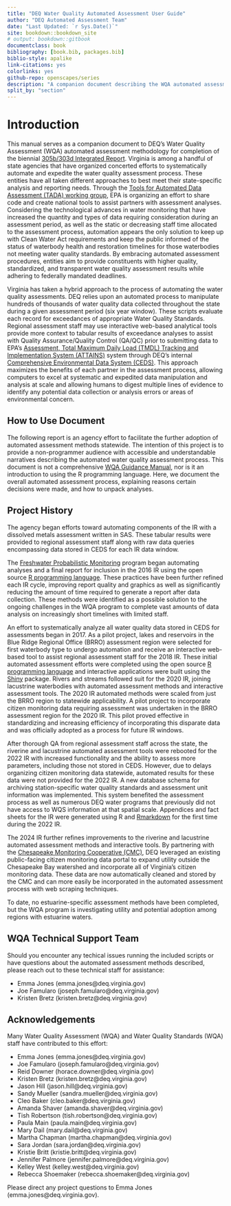 ```yaml
--- 
title: "DEQ Water Quality Automated Assessment User Guide"
author: "DEQ Automated Assessment Team"
date: "Last Updated: `r Sys.Date()`"
site: bookdown::bookdown_site
# output: bookdown::gitbook
documentclass: book
bibliography: [book.bib, packages.bib]
biblio-style: apalike
link-citations: yes
colorlinks: yes
github-repo: openscapes/series
description: "A companion document describing the WQA automated assessment methodology."
split_by: "section"
---
```


# Introduction {#Introduction}

This manual serves as a companion document to DEQ's Water Quality Assessment (WQA) automated assessment methodology for completion of the biennial [305b/303d Integrated Report](https://www.deq.virginia.gov/water/water-quality/assessments/integrated-report). Virginia is among a handful of state agencies that have organized concerted efforts to systematically automate and expedite the water quality assessment process. These entities have all taken different approaches to best meet their state-specific analysis and reporting needs. Through the [Tools for Automated Data Assessment (TADA) working group](https://github.com/USEPA/TADA), EPA is organizing an effort to share code and create national tools to assist partners with assessment analyses. Considering the technological advances in water monitoring that have increased the quantity and types of data requiring consideration during an assessment period, as well as the static or decreasing staff time allocated to the assessment process, automation appears the only solution to keep up with Clean Water Act requirements and keep the public informed of the status of waterbody health and restoration timelines for those waterbodies not meeting water quality standards. By embracing automated assessment procedures, entities aim to provide constituents with higher quality, standardized, and transparent water quality assessment results while adhering to federally mandated deadlines. 

Virginia has taken a hybrid approach to the process of automating the water quality assessments. DEQ relies upon an automated process to manipulate hundreds of thousands of water quality data collected throughout the state during a given assessment period (six year window). These scripts evaluate each record for exceedances of appropriate Water Quality Standards. Regional assessment staff may use interactive web-based analytical tools provide more context to tabular results of exceedance analyses to assist with Quality Assurance/Quality Control (QA/QC) prior to submitting data to EPA's [Assessment, Total Maximum Daily Load (TMDL) Tracking and Implementation System (ATTAINS)](https://www.epa.gov/waterdata/attains) system through DEQ's internal [Comprehensive Environmental Data System (CEDS)](https://ceds.deq.virginia.gov/ui#). This approach maximizes the benefits of each partner in the assessment process, allowing computers to excel at systematic and expedited data manipulation and analysis at scale and allowing humans to digest multiple lines of evidence to identify any potential data collection or analysis errors or areas of environmental concern. 

## How to Use Document {#HowToUseDocument}

The following report is an agency effort to facilitate the further adoption of automated assessment methods statewide. The intention of this project is to provide a non-programmer audience with accessible and understandable narratives describing the automated water quality assessment process. This document is not a comprehensive [WQA Guidance Manual](https://www.deq.virginia.gov/water/water-quality/assessments/wqa-guidance-manual), nor is it an introduction to using the R programming language. Here, we document the overall automated assessment process, explaining reasons certain decisions were made, and how to unpack analyses.

## Project History{#ProjectHistory}

The agency began efforts toward automating components of the IR with a dissolved metals assessment written in SAS. These tabular results were provided to regional assessment staff along with raw data queries encompassing data stored in CEDS for each IR data window. 

The [Freshwater Probabilistic Monitoring](https://www.deq.virginia.gov/water/water-quality/monitoring/probabilistic-monitoring) program began automating analyses and a final report for inclusion in the 2016 IR using the open source [R programming language](https://cran.r-project.org/). These practices have been further refined each IR cycle, improving report quality and graphics as well as significantly reducing the amount of time required to generate a report after data collection. These methods were identified as a possible solution to the ongoing challenges in the WQA program to complete vast amounts of data analysis on increasingly short timelines with limited staff.

An effort to systematically analyze all water quality data stored in CEDS for assessments began in 2017. As a pilot project, lakes and reservoirs in the Blue Ridge Regional Office (BRRO) assessment region were selected for first waterbody type to undergo automation and receive an interactive web-based tool to assist regional assessment staff for the 2018 IR. These initial automated assessment efforts were completed using the open source [R programming language](https://cran.r-project.org/) and interactive applications were built using the [Shiny](https://shiny.rstudio.com/) package. Rivers and streams followed suit for the 2020 IR, joining lacustrine waterbodies with automated assessment methods and interactive assessment tools. The 2020 IR automated methods were scaled from just the BRRO region to statewide applicability. A pilot project to incorporate citizen monitoring data requiring assessment was undertaken in the BRRO assessment region for the 2020 IR. This pilot proved effective in standardizing and increasing efficiency of incorporating this disparate data and was officially adopted as a process for future IR windows. 

After thorough QA from regional assessment staff across the state, the riverine and lacustrine automated assessment tools were rebooted for the 2022 IR with increased functionality and the ability to assess more parameters, including those not stored in CEDS. However, due to delays organizing citizen monitoring data statewide, automated results for these data were not provided for the 2022 IR. A new database schema for archiving station-specific water quality standards and assessment unit information was implemented. This system benefited the assessment process as well as numerous DEQ water programs that previously did not have access to WQS information at that spatial scale. Appendices and fact sheets for the IR were generated using R and [Rmarkdown](https://rmarkdown.rstudio.com/) for the first time during the 2022 IR. 

The 2024 IR further refines improvements to the riverine and lacustrine automated assessment methods and interactive tools. By partnering with the [Chesapeake Monitoring Cooperative (CMC)](https://www.allianceforthebay.org/project/chesapeake-monitoring-cooperative/), DEQ leveraged an existing public-facing citizen monitoring data portal to expand utility outside the Chesapeake Bay watershed and incorporate all of Virginia's citizen monitoring data. These data are now automatically cleaned and stored by the CMC and can more easily be incorporated in the automated assessment process with web scraping techniques.

To date, no estuarine-specific assessment methods have been completed, but the WQA program is investigating utility and potential adoption among regions with estuarine waters.

## WQA Technical Support Team

Should you encounter any techical issues running the included scripts or have questions about the automated assessment methods described, please reach out to these technical staff for assistance: 

* Emma Jones (emma.jones@deq.virginia.gov)
* Joe Famularo (joseph.famularo@deq.virginia.gov)
* Kristen Bretz (kristen.bretz@deq.virginia.gov)


## Acknowledgements {#Acknowledgements}

Many Water Quality Assessment (WQA) and Water Quality Standards (WQA) staff have contributed to this effort:

* Emma Jones (emma.jones@deq.virginia.gov)
* Joe Famularo (joseph.famularo@deq.virginia.gov)
* Reid Downer (horace.downer@deq.virginia.gov)
* Kristen Bretz (kristen.bretz@deq.virginia.gov)
* Jason Hill (jason.hill@deq.virginia.gov)
* Sandy Mueller (sandra.mueller@deq.virginia.gov)
* Cleo Baker (cleo.baker@deq.virginia.gov)
* Amanda Shaver (amanda.shaver@deq.virginia.gov)
* Tish Robertson (tish.robertson@deq.virginia.gov)
* Paula Main (paula.main@deq.virginia.gov)
* Mary Dail (mary.dail@deq.virginia.gov)
* Martha Chapman (martha.chapman@deq.virginia.gov)
* Sara Jordan (sara.jordan@deq.virginia.gov)
* Kristie Britt (kristie.britt@deq.virginia.gov)
* Jennifer Palmore (jennifer.palmore@deq.virginia.gov)
* Kelley West (kelley.west@deq.virginia.gov)
* Rebecca Shoemaker (rebecca.shoemaker@deq.virginia.gov)



Please direct any project questions to Emma Jones (emma.jones@deq.virginia.gov). 